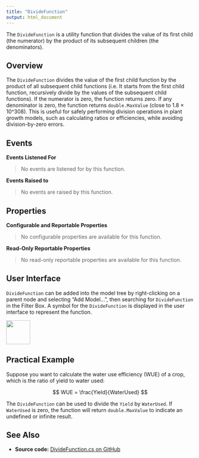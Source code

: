 ```yaml
---
title: "DivideFunction"
output: html_document
---
```


The `DivideFunction` is a utility function that divides the value of its first child (the numerator) by the product of its subsequent children (the denominators).

## Overview

The `DivideFunction` divides the value of the first child function by the product of all subsequent child functions (i.e. It starts from the first child function, recursively divide by the values of the subsequent child functions). If the numerator is zero, the function returns zero. If any denominator is zero, the function returns `double.MaxValue` (close to 1.8 × 10^308). This is useful for safely performing division operations in plant growth models, such as calculating ratios or efficiencies, while avoiding division-by-zero errors.

## Events

**Events Listened For**

> No events are listened for by this function.

**Events Raised to**

> No events are raised by this function.

## Properties

**Configurable and Reportable Properties**

> No configurable properties are available for this function.

**Read-Only Reportable Properties**

> No read-only reportable properties are available for this function.

## User Interface

`DivideFunction` can be added into the model tree by right-clicking on a parent node and selecting "Add Model...", then searching for `DivideFunction` in the Filter Box. A symbol for the `DivideFunction` is displayed in the user interface to represent the function.

![](https://github.com/APSIMInitiative/ApsimX/raw/master/ApsimNG/Resources/TreeViewImages/DivideFunction.png){ width=64px }

## Practical Example

Suppose you want to calculate the water use efficiency (WUE) of a crop, which is the ratio of yield to water used:

$$
WUE = \frac{Yield}{WaterUsed}
$$

The `DivideFunction` can be used to divide the `Yield` by `WaterUsed`. If `WaterUsed` is zero, the function will return `double.MaxValue` to indicate an undefined or infinite result.

## See Also

* **Source code:** [DivideFunction.cs on GitHub](http://github.com/APSIMInitiative/ApsimX/blob/master/Models/Functions/DivideFunction.cs)
